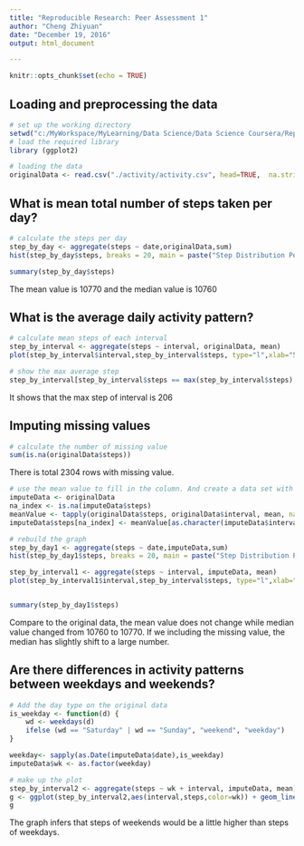 ```yaml
---
title: "Reproducible Research: Peer Assessment 1"
author: "Cheng Zhiyuan"
date: "December 19, 2016"
output: html_document

---
```


```r
knitr::opts_chunk$set(echo = TRUE)
```

## Loading and preprocessing the data

```r
# set up the working directory
setwd("c:/MyWorkspace/MyLearning/Data Science/Data Science Coursera/RepData_PeerAssessment1")
# load the required library
library (ggplot2)
```

```r
# loading the data
originalData <- read.csv("./activity/activity.csv", head=TRUE,  na.strings="NA")
```

## What is mean total number of steps taken per day?
```r
# calculate the steps per day
step_by_day <- aggregate(steps ~ date,originalData,sum)
hist(step_by_day$steps, breaks = 20, main = paste("Step Distribution Per Day"), col="blue",xlab="Number of Steps")
```

```r
summary(step_by_day$steps)
```
The mean value is 10770 and the median value is 10760

## What is the average daily activity pattern?
```r
# calculate mean steps of each interval
step_by_interval <- aggregate(steps ~ interval, originalData, mean)
plot(step_by_interval$interval,step_by_interval$steps, type="l",xlab="5 minutes interval",ylab="average steps per interval")
```
```r
# show the max average step
step_by_interval[step_by_interval$steps == max(step_by_interval$steps), ]
```
It shows that the max step of interval is 206

## Imputing missing values

```r
# calculate the number of missing value
sum(is.na(originalData$steps))
```
There is total 2304 rows with missing value.

```r
# use the mean value to fill in the column. And create a data set with data fill in.
imputeData <- originalData
na_index <- is.na(imputeData$steps)
meanValue <- tapply(originalData$steps, originalData$interval, mean, na.rm=TRUE, simplify=T)
imputeData$steps[na_index] <- meanValue[as.character(imputeData$interval[na_index])]
```

```r
# rebuild the graph
step_by_day1 <- aggregate(steps ~ date,imputeData,sum)
hist(step_by_day1$steps, breaks = 20, main = paste("Step Distribution Per Day"), col="blue",xlab="Number of Steps")

step_by_interval1 <- aggregate(steps ~ interval, imputeData, mean)
plot(step_by_interval1$interval,step_by_interval$steps, type="l",xlab="5 minutes interval",ylab="average steps per interval")
```
```r

```
```r
summary(step_by_day1$steps)
```

Compare to the original data, the mean value does not change while median value changed from 10760 to 10770. If we including the missing value, the median has slightly shift to a large number.

## Are there differences in activity patterns between weekdays and weekends?

```r
# Add the day type on the original data
is_weekday <- function(d) {
    wd <- weekdays(d)
    ifelse (wd == "Saturday" | wd == "Sunday", "weekend", "weekday")
}

weekday<- sapply(as.Date(imputeData$date),is_weekday)
imputeData$wk <- as.factor(weekday)
```

```r
# make up the plot
step_by_interval2 <- aggregate(steps ~ wk + interval, imputeData, mean)
g <- ggplot(step_by_interval2,aes(interval,steps,color=wk)) + geom_line(stat="identity")
g
```
The graph infers that steps of weekends would be a little higher than steps of weekdays.